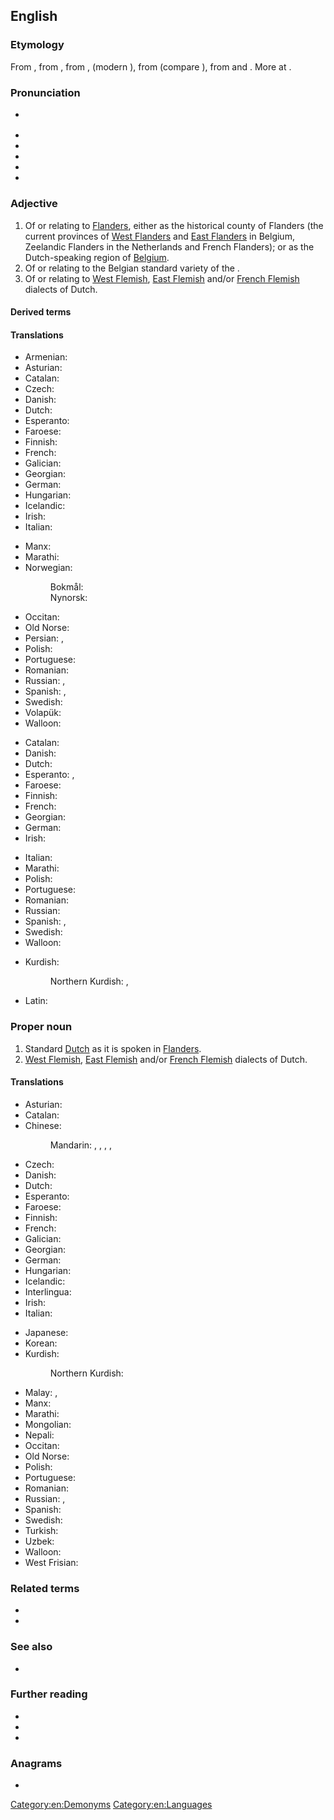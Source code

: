 {{also|flemish}}
==English==
{{wikipedia|dab=Flemish}}

===Etymology===
From {{inh|en|enm|flemmysshe}}, from {{der|en|ofs|flemsche}}, from {{der|en|dum|vlāmisch}}, {{m|dum|vlemesch}} (modern {{cog|nl|Vlaams}}), from {{der|en|ofs|flamsk|t=Fleming}} (compare {{cog|fy|Flaamsk}}), from {{der|en|gem-pro|*flaumaz|t=flowing, current (water)}} and {{m|gem-pro|*-iskaz}}. More at {{l|en|Flanders}}.

===Pronunciation===
* {{a|RP|GA}} {{IPA|en|/ˈflɛmɪʃ/}}
* {{audio|en|LL-Q1860 (eng)-Vealhurl-flemish.wav|Audio (Southern England)}}
* {{audio|en|En-us-Flemish.ogg|Audio (GA)}}
* {{homophones|en|flemish|phlegmish}}
* {{rhymes|en|ɛmɪʃ}}
* {{hyphenation|en|Flem|ish}}

===Adjective===
{{en-adj}}

# Of or relating to [[Flanders]], either as the historical county of Flanders (the current provinces of [[West Flanders]] and [[East Flanders]] in Belgium, Zeelandic Flanders in the Netherlands and French Flanders); or as the Dutch-speaking region of [[Belgium]].
# Of or relating to the Belgian standard variety of the {{w|Dutch language}}.
# Of or relating to [[West Flemish]], [[East Flemish]] and/or [[French Flemish]] dialects of Dutch.

====Derived terms====
{{der4|en|Flemish accounts|Flemish beauty|Flemish bond|Flemish brick|Flemish coil|Flemish eye|Flemish horse|Flemishness}}

====Translations====
{{trans-top|of or relating to Flanders}}
* Armenian: {{t+|hy|ֆլամանդական}}
* Asturian: {{t+|ast|flamencu}}
* Catalan: {{t+|ca|flamenc}}
* Czech: {{t|cs|vlámský}}
* Danish: {{t+|da|flamsk}}
* Dutch: {{t+|nl|Vlaams}}
* Esperanto: {{t|eo|flandra}}
* Faroese: {{t|fo|flamskur}}
* Finnish: {{t+|fi|flaamilainen}}
* French: {{t+|fr|flamand}}
* Galician: {{t+|gl|flamengo}}
* Georgian: {{t|ka|ფლამანდიური}}
* German: {{t+|de|flämisch}}
* Hungarian: {{t+|hu|flamand}}
* Icelandic: {{t|is|flæmskur}}
* Irish: {{t|ga|Pléimeannach}}
* Italian: {{t+|it|fiammingo}}
{{trans-mid}}
* Manx: {{t|gv|Flandrynagh}}
* Marathi: {{t|mr|फ्लेमिश}}
* Norwegian:
*: Bokmål: {{t|no|flamsk}}
*: Nynorsk: {{t|nn|flamsk}}
* Occitan: {{t+|oc|flamenc}}
* Old Norse: {{t|non|flæmskr}}
* Persian: {{t|fa|فلامان|tr=flâmân}}, {{t|fa|فلمنک|tr=flamank}}
* Polish: {{t+|pl|flamandzki}}
* Portuguese: {{t+|pt|flamengo}}
* Romanian: {{t+|ro|flamand}}
* Russian: {{t+|ru|флама́ндский}}, {{t|ru|фла́ндрский}}
* Spanish: {{t+|es|flamenco}}, {{t+|es|flamenca|f}}
* Swedish: {{t+|sv|flamländsk}}
* Volapük: {{t|vo|Flanänik}}
* Walloon: {{t+|wa|flamind}}
{{trans-bottom}}

{{trans-top|of or relating to the Flemish variety of the Dutch language}}
* Catalan: {{t+|ca|flamenc}}
* Danish: {{t+|da|flamsk}}
* Dutch: {{t+|nl|Vlaams}}
* Esperanto: {{t|eo|flandra}}, {{t|eo|flandralingva}}
* Faroese: {{t+|fo|flamskt}}
* Finnish: {{t+|fi|flaamilainen}}
* French: {{t+|fr|flamand}}
* Georgian: {{t|ka|ფლამანდიური}}
* German: {{t+|de|flämisch}}
* Irish: {{t|ga|Pléimeannaise}}
{{trans-mid}}
* Italian: {{t+|it|fiammingo|m}}
* Marathi: {{t|mr|फ्लेमिश}}
* Polish: {{t+|pl|flamandzki}}
* Portuguese: {{t+|pt|flamengo}}
* Romanian: {{t+|ro|flamand}}
* Russian: {{t+|ru|флама́ндский}}
* Spanish: {{t+|es|flamenco}}, {{t+|es|flamenca|f}}
* Swedish: {{t+|sv|flamländsk}}
* Walloon: {{t+|wa|flamind}}
{{trans-bottom}}

{{checktrans-top}}
* Kurdish:
*: Northern Kurdish: {{t+check|kmr|flamî}}, {{t-check|kmr|flemanî}}
{{trans-mid}}
* Latin: {{t-check|la|flandricus}}
{{trans-bottom}}

===Proper noun===
{{en-proper noun}}

# Standard [[Dutch]] as it is spoken in [[Flanders]].
# [[West Flemish]], [[East Flemish]] and/or [[French Flemish]] dialects of Dutch.

====Translations====
{{trans-top|the Dutch language as it is spoken in Flanders}}
* Asturian: {{t+|ast|flamencu|m}}
* Catalan: {{t+|ca|flamenc|m}}
* Chinese:
*: Mandarin: {{t+|cmn|佛蘭芒語}}, {{t+|cmn|佛兰芒语|tr=Fólánmángyŭ}}, {{t|cmn|弗拉茫|tr=Fúlāmáng}}, {{t|cmn|佛蘭芒}}, {{t|cmn|佛兰芒|tr=Fólánmáng}}
* Czech: {{t|cs|vlámština|f}}
* Danish: {{t+|da|flamsk}}
* Dutch: {{t+|nl|Vlaams|n}}
* Esperanto: {{t|eo|la [[flandra]]}}
* Faroese: {{t+|fo|flamskt|n}}
* Finnish: {{t+|fi|flaami}}
* French: {{t+|fr|flamand|m}}
* Galician: {{t+|gl|flamengo|m}}
* Georgian: {{t|ka|ფლამანდიური}}
* German: {{t+|de|Flämisch|n}}
* Hungarian: {{t+|hu|flamand}}
* Icelandic: {{t+|is|flæmska|f}}
* Interlingua: {{t|ia|flamingo}}
* Irish: {{t|ga|Pléimeannais|f}}
* Italian: {{t+|it|fiammingo|m}}
{{trans-mid}}
* Japanese: {{t+|ja|フラマン語|tr=furamango}}
* Korean: {{t|ko|플랑드르의}}
* Kurdish:
*: Northern Kurdish: {{t+|kmr|flamî|f}}
* Malay: {{t|ms|bahasa Belanda Belgium}}, {{t|ms|bahasa Flemish}}
* Manx: {{t|gv|Flandrynish|f}}
* Marathi: {{t|mr|फ्लेमिश}}
* Mongolian: {{t|mn|Фламандын}}
* Nepali: {{t|ne|फ्लेमिश}}
* Occitan: {{t+|oc|flamenc|m}}
* Old Norse: {{t|non|flæmska|f}}
* Polish: {{t+|pl|flamandzki|m-in}}
* Portuguese: {{t+|pt|flamengo|m}}
* Romanian: {{t+|ro|flamandă|f}}
* Russian: {{t+|ru|флама́ндский|m}}, {{t|ru|фла́ндрский|m}}
* Spanish: {{t+|es|flamenco|m}}
* Swedish: {{t+|sv|flamländska}}
* Turkish: {{t|tr|flamandaca}}
* Uzbek: {{t|uz|flamancha}}
* Walloon: {{t+|wa|flamind|m}}
* West Frisian: {{t|fy|Flaamsk}}
{{trans-bottom}}

===Related terms===
* {{l|en|Flanders}}
* {{l|en|Fleming}}

===See also===
* {{l|en|Netherlandish}}

===Further reading===
* {{ISO 639|3code=vls}}
* {{ethnologue|lang=Dutch|code=nld}}
* {{ethnologue|lang=Flemish|code=vls}}

===Anagrams===
* {{anagrams|en|a=efhilms|Himself|himself|mehfils}}

[[Category:en:Demonyms]]
[[Category:en:Languages]]